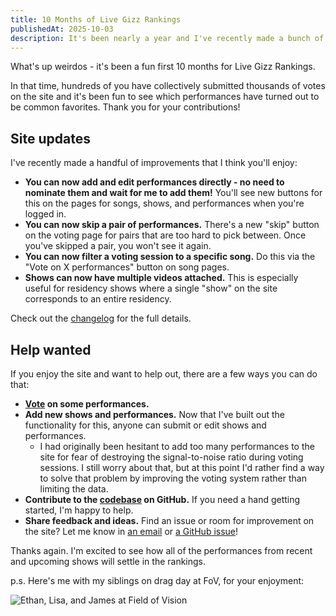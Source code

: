 ```yaml
---
title: 10 Months of Live Gizz Rankings
publishedAt: 2025-10-03
description: It's been nearly a year and I've recently made a bunch of improvements.
---
```


What's up weirdos - it's been a fun first 10 months for Live Gizz Rankings.

In that time, hundreds of you have collectively submitted thousands of votes on
the site and it's been fun to see which performances have turned out to be
common favorites.
Thank you for your contributions!

## Site updates

I've recently made a handful of improvements that I think you'll enjoy:

- **You can now add and edit performances directly - no need to nominate them
  and wait for me to add them!**
  You'll see new buttons for this on the pages for songs, shows, and
  performances when you're logged in.
- **You can now skip a pair of performances.**
  There's a new "skip" button on the voting page for pairs that are too hard to
  pick between.
  Once you've skipped a pair, you won't see it again.
- **You can now filter a voting session to a specific song.**
  Do this via the "Vote on X performances" button on song pages.
- **Shows can now have multiple videos attached.**
  This is especially useful for residency shows where a single "show" on the
  site corresponds to an entire residency.

Check out the [changelog](/changelog) for the full details.

## Help wanted

If you enjoy the site and want to help out,
there are a few ways you can do that:

- **[Vote](/rank) on some performances.**
- **Add new shows and performances.**
  Now that I've built out the functionality for this,
  anyone can submit or edit shows and performances.
  - I had originally been hesitant to add too many performances to the site for
    fear of destroying the signal-to-noise ratio during voting sessions.
    I still worry about that, but at this point I'd rather find a way to solve
    that problem by improving the voting system rather than limiting the data.
- **Contribute to the
  [codebase](https://github.com/jamesbvaughan/live-gizz-rankings) on GitHub.**
  If you need a hand getting started, I'm happy to help.
- **Share feedback and ideas.**
  Find an issue or room for improvement on the site?
  Let me know in [an email](mailto:james@jamesbvaughan.com) or
  [a GitHub issue](https://github.com/jamesbvaughan/live-gizz-rankings/issues)!

Thanks again.
I'm excited to see how all of the performances from recent and upcoming shows
will settle in the rankings.

p.s. Here's me with my siblings on drag day at FoV, for your enjoyment:

![Ethan, Lisa, and James at Field of Vision](/blog-images/drag-sibs.jpg)
